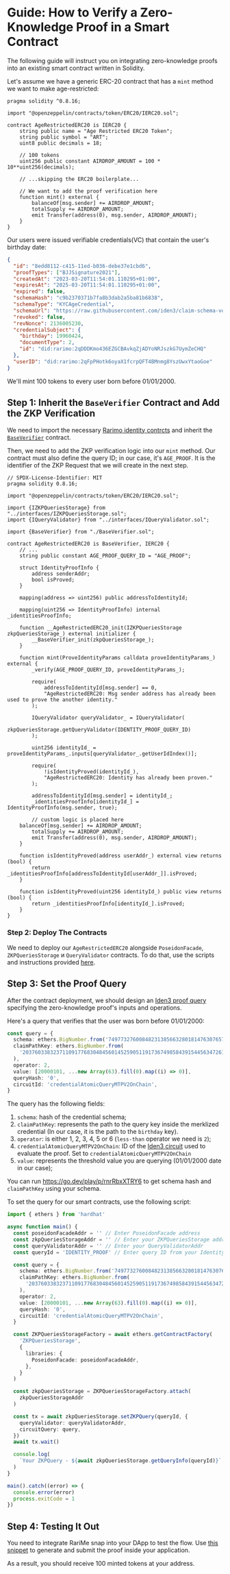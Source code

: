 ---
---

# Guide: How to Verify a Zero-Knowledge Proof in a Smart Contract

The following guide will instruct you on integrating zero-knowledge proofs into an existing smart contract written in Solidity.

Let's assume we have a generic ERC-20 contract that has a `mint` method we want to make age-restricted:

```solidity
pragma solidity ^0.8.16;

import "@openzeppelin/contracts/token/ERC20/IERC20.sol";

contract AgeRestrictedERC20 is IERC20 {
    string public name = "Age Restricted ERC20 Token";
    string public symbol = "ART";
    uint8 public decimals = 18;

    // 100 tokens
    uint256 public constant AIRDROP_AMOUNT = 100 * 10**uint256(decimals);

    // ...skipping the ERC20 boilerplate...

    // We want to add the proof verification here
    function mint() external {
        balanceOf[msg.sender] += AIRDROP_AMOUNT;
        totalSupply += AIRDROP_AMOUNT;
        emit Transfer(address(0), msg.sender, AIRDROP_AMOUNT);
    }
}
```

Our users were issued verifiable credentials(VC) that contain the user's birthday date:

```json
{
  "id": "8edd8112-c415-11ed-b036-debe37e1cbd6",
  "proofTypes": ["BJJSignature2021"],
  "createdAt": "2023-03-20T11:54:01.110295+01:00",
  "expiresAt": "2025-03-20T11:54:01.110295+01:00",
  "expired": false,
  "schemaHash": "c9b2370371b7fa8b3dab2a5ba81b6838",
  "schemaType": "KYCAgeCredential",
  "schemaUrl": "https://raw.githubusercontent.com/iden3/claim-schema-vocab/main/schemas/json/KYCAgeCredential-v3.json",
  "revoked": false,
  "revNonce": 2136005230,
  "credentialSubject": {
    "birthday": 19960424,
    "documentType": 2,
    "id": "did:rarimo:2qDDDKmo436EZGCBAvkqZjADYoNRJszkG7UymZeCHQ"
  },
  "userID": "did:rarimo:2qFpPHotk6oyaX1fcrpQFT4BMnmg8YszUwxYtaoGoe"
}
```

We'll mint 100 tokens to every user born before 01/01/2000.

## Step 1: Inherit the `BaseVerifier` Contract and Add the ZKP Verification

We need to import the necessary [Rarimo identity contrcts](https://github.com/rarimo/identity-contracts/tree/master) and inherit the [`BaseVerifier`](https://github.com/rarimo/identity-contracts/blob/aeb929ccc3fa8ab508fd7576f9fa853a081e5010/contracts/verifiers/BaseVerifier.sol) contract.

Then, we need to add the ZKP verification logic into our `mint` method. Our contract must also define the query ID; in our case, it's `AGE_PROOF`. It is the identifier of the ZKP Request that we will create in the next step.

```
// SPDX-License-Identifier: MIT
pragma solidity 0.8.16;

import "@openzeppelin/contracts/token/ERC20/IERC20.sol";

import {IZKPQueriesStorage} from "../interfaces/IZKPQueriesStorage.sol";
import {IQueryValidator} from "../interfaces/IQueryValidator.sol";

import {BaseVerifier} from "./BaseVerifier.sol";

contract AgeRestrictedERC20 is BaseVerifier, IERC20 {
    // ...
    string public constant AGE_PROOF_QUERY_ID = "AGE_PROOF";

    struct IdentityProofInfo {
        address senderAddr;
        bool isProved;
    }

    mapping(address => uint256) public addressToIdentityId;

    mapping(uint256 => IdentityProofInfo) internal _identitiesProofInfo;

    function __AgeRestrictedERC20_init(IZKPQueriesStorage zkpQueriesStorage_) external initializer {
        __BaseVerifier_init(zkpQueriesStorage_);
    }

    function mint(ProveIdentityParams calldata proveIdentityParams_) external {
        _verify(AGE_PROOF_QUERY_ID, proveIdentityParams_);

        require(
            addressToIdentityId[msg.sender] == 0,
            "AgeRestrictedERC20: Msg sender address has already been used to prove the another identity."
        );

        IQueryValidator queryValidator_ = IQueryValidator(
            zkpQueriesStorage.getQueryValidator(IDENTITY_PROOF_QUERY_ID)
        );

        uint256 identityId_ = proveIdentityParams_.inputs[queryValidator_.getUserIdIndex()];

        require(
            !isIdentityProved(identityId_),
            "AgeRestrictedERC20: Identity has already been proven."
        );

        addressToIdentityId[msg.sender] = identityId_;
        _identitiesProofInfo[identityId_] = IdentityProofInfo(msg.sender, true);

        // custom logic is placed here
	balanceOf[msg.sender] += AIRDROP_AMOUNT;
        totalSupply += AIRDROP_AMOUNT;
        emit Transfer(address(0), msg.sender, AIRDROP_AMOUNT);
    }

    function isIdentityProved(address userAddr_) external view returns (bool) {
        return _identitiesProofInfo[addressToIdentityId[userAddr_]].isProved;
    }

    function isIdentityProved(uint256 identityId_) public view returns (bool) {
        return _identitiesProofInfo[identityId_].isProved;
    }
}
```

### Step 2: Deploy The Contracts

We need to deploy our `AgeRestrictedERC20` alongside `PoseidonFacade`, `ZKPQueriesStorage` и `QueryValidator` contracts. To do that, use the scripts and instructions provided [here](https://github.com/rarimo/identity-contracts/tree/master).

## Step 3: Set the Proof Query

After the contract deployment, we should design an [Iden3 proof query](https://docs.iden3.io/protocol/querylanguage/) specifying the zero-knowledge proof's inputs and operations.

Here's a query that verifies that the user was born before 01/01/2000:

```ts
const query = {
  schema: ethers.BigNumber.from('74977327600848231385663280181476307657'),
  claimPathKey: ethers.BigNumber.from(
    '20376033832371109177683048456014525905119173674985843915445634726167450989630'
  ),
  operator: 2,
  value: [20000101, ...new Array(63).fill(0).map((i) => 0)],
  queryHash: '0',
  circuitId: 'credentialAtomicQueryMTPV2OnChain',
}
```

The query has the following fields:

1. `schema`: hash of the credential schema;
1. `claimPathKey`: represents the path to the query key inside the merklized credential (In our case, it is the path to the `birthday` key).
1. `operator`: is either 1, 2, 3, 4, 5 or 6 (`less-than` operator we need is `2`);
1. `credentialAtomicQueryMTPV2OnChain`: ID of the [Iden3 circuit](https://docs.iden3.io/protocol/main-circuits/) used to evaluate the proof. Set to `credentialAtomicQueryMTPV2OnChain`
1. `value`: represents the threshold value you are querying (01/01/2000 date in our case);

You can run https://go.dev/play/p/rnrRbxXTRY6 to get schema hash and `claimPathKey` using your schema.

To set the query for our smart contracts, use the following script:

```ts
import { ethers } from 'hardhat'

async function main() {
  const poseidonFacadeAddr = '' // Enter PoseidonFacade address
  const zkpQueriesStorageAddr = '' // Enter your ZKPQueriesStorage address
  const queryValidatorAddr = '' // Enter your QueryValidatorAddr
  const queryId = 'IDENTITY_PROOF' // Enter query ID from your IdentityVerifier contract

  const query = {
    schema: ethers.BigNumber.from('74977327600848231385663280181476307657'),
    claimPathKey: ethers.BigNumber.from(
      '20376033832371109177683048456014525905119173674985843915445634726167450989630'
    ),
    operator: 2,
    value: [20000101, ...new Array(63).fill(0).map((i) => 0)],
    queryHash: '0',
    circuitId: 'credentialAtomicQueryMTPV2OnChain',
  }

  const ZKPQueriesStorageFactory = await ethers.getContractFactory(
    'ZKPQueriesStorage',
    {
      libraries: {
        PoseidonFacade: poseidonFacadeAddr,
      },
    }
  )

  const zkpQueriesStorage = ZKPQueriesStorageFactory.attach(
    zkpQueriesStorageAddr
  )

  const tx = await zkpQueriesStorage.setZKPQuery(queryId, {
    queryValidator: queryValidatorAddr,
    circuitQuery: query,
  })
  await tx.wait()

  console.log(
    `Your ZKPQuery - ${await zkpQueriesStorage.getQueryInfo(queryId)}`
  )
}

main().catch((error) => {
  console.error(error)
  process.exitCode = 1
})
```

## Step 4: Testing It Out

You need to integrate RariMe snap into your DApp to test the flow. Use [this snippet](https://github.com/rarimo/rarime/tree/main/packages/connector#send-proof-to-custom-verifier-contract) to generate and submit the proof inside your application.

As a result, you should receive 100 minted tokens at your address.
